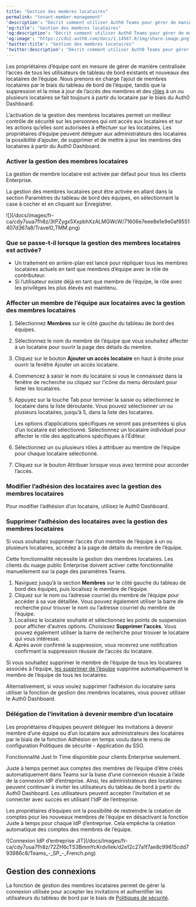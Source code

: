 ```yaml
---
title: "Gestion des membres locataires"
permalink: "tenant-member-management"
'description': "Décrit comment utiliser Auth0 Teams pour gérer de manière centralisée les membres des locataires."
'og:title': "Gestion des membres locataires"
'og:description': "Décrit comment utiliser Auth0 Teams pour gérer de manière centralisée les membres des locataires."
'og:image': "https://cdn2.auth0.com/docs/1.14567.0/img/share-image.png"
'twitter:title': "Gestion des membres locataires"
'twitter:description': "Décrit comment utiliser Auth0 Teams pour gérer de manière centralisée les membres des locataires."
---
```


Les propriétaires d’équipe sont en mesure de gérer de manière centralisée l’accès de tous les utilisateurs de tableau de bord existants et nouveaux des locataires de l’équipe. Nous prenons en charge l’ajout de membres locataires par le biais du tableau de bord de l’équipe, tandis que la suppression et la mise à jour de l’accès des membres et des [rôles](https://auth0.com/docs/get-started/manage-dashboard-access/feature-access-by-role) à un ou plusieurs locataires se fait toujours à partir du locataire par le biais du <Tooltip href="/docs/docs/fr-ca/glossary?term=auth0-dashboard" tip="Auth0 Dashboard
Principal produit d’Auth0 pour configurer vos services." cta="Voir le glossaire">Auth0 Dashboard</Tooltip>.

L’activation de la gestion des membres locataires permet un meilleur contrôle de sécurité sur les personnes qui ont accès aux locataires et sur les actions qu’elles sont autorisées à effectuer sur les locataires. Les propriétaires d’équipe peuvent déléguer aux administrateurs des locataires la possibilité d’ajouter, de supprimer et de mettre à jour les membres des locataires à partir du Auth0 Dashboard.

### Activer la gestion des membres locataires

<Callout icon="file-lines" color="#0EA5E9" iconType="regular">

La gestion de membre locataire est activée par défaut pour tous les clients Enterprise.

</Callout>

La gestion des membres locataires peut être activée en allant dans la section Paramètres du tableau de bord des équipes, en sélectionnant la case à cocher et en cliquant sur Enregistrer.

<Frame>![](/docs/images/fr-ca/cdy7uua7fh8z/3tPZygx5XxpbhXzALMGWcW/71606e7eee8e1e9e0af9551407d367a8/Travel0_TMM.png)</Frame>

### Que se passe-t-il lorsque la gestion des membres locataires est activée?

* Un traitement en arrière-plan est lancé pour répliquer tous les membres locataires actuels en tant que membres d’équipe avec le rôle de contributeur.
* Si l’utilisateur existe déjà en tant que membre de l’équipe, le rôle avec les privilèges les plus élevés est maintenu.

### Affecter un membre de l’équipe aux locataires avec la gestion des membres locataires

1. Sélectionnez **Membres** sur le côté gauche du tableau de bord des équipes.
2. Sélectionnez le nom du membre de l’équipe que vous souhaitez affecter à un locataire pour ouvrir la page des détails du membre.
3. Cliquez sur le bouton **Ajouter un accès locataire** en haut à droite pour ouvrir la fenêtre Ajouter un accès locataire.
4. Commencez à saisir le nom du locataire si vous le connaissez dans la fenêtre de recherche ou cliquez sur l’icône du menu déroulant pour lister les locataires.
5. Appuyez sur la touche Tab pour terminer la saisie ou sélectionnez le locataire dans la liste déroulante. Vous pouvez sélectionner un ou plusieurs locataires, jusqu’à 5, dans la liste des locataires.

   <Callout icon="file-lines" color="#0EA5E9" iconType="regular">

   Les options d’applications spécifiques ne seront pas présentées si plus d’un locataire est sélectionné. Sélectionnez un locataire individuel pour affecter le rôle des applications spécifiques à l’Éditeur.

   </Callout>

6. Sélectionnez un ou plusieurs rôles à attribuer au membre de l’équipe pour chaque locataire sélectionné.
7. Cliquez sur le bouton Attribuer lorsque vous avez terminé pour accorder l’accès.

### Modifier l’adhésion des locataires avec la gestion des membres locataires

Pour modifier l’adhésion d’un locataire, utilisez le Auth0 Dashboard.

### Supprimer l’adhésion des locataires avec la gestion des membres locataires

Si vous souhaitez supprimer l’accès d’un membre de l’équipe à un ou plusieurs locataires, accédez à la page de détails du membre de l’équipe.

<Callout icon="file-lines" color="#0EA5E9" iconType="regular">

Cette fonctionnalité nécessite la gestion des membres locataires. Les clients du nuage public Enterprise doivent activer cette fonctionnalité manuellement sur la page des paramètres Teams.

</Callout>

1. Naviguez jusqu’à la section **Membres** sur le côté gauche du tableau de bord des équipes, puis localisez le membre de l’équipe.
2. Cliquez sur le nom ou l’adresse courriel du membre de l’équipe pour accéder à sa vue détaillée. Vous pouvez également utiliser la barre de recherche pour trouver le nom ou l’adresse courriel du membre de l’équipe.
3. Localisez le locataire souhaité et sélectionnez les points de suspension pour afficher d’autres options. Choisissez **Supprimer l’accès**. Vous pouvez également utiliser la barre de recherche pour trouver le locataire qui vous intéresse.
4. Après avoir confirmé la suppression, vous recevrez une notification confirmant la suppression réussie de l’accès du locataire.

Si vous souhaitez supprimer le membre de l’équipe de tous les locataires associés à l’équipe,  [les supprimer de l’équipe](/docs/fr-ca/get-started/auth0-teams/team-member-management) supprime automatiquement le membre de l’équipe de tous les locataires.

Alternativement, si vous voulez supprimer l’adhésion du locataire sans utiliser la fonction de gestion des membres locataires, vous pouvez utiliser le Auth0 Dashboard.

### Délégation de l’invitation à devenir membre d’un locataire

Les propriétaires d’équipes peuvent déléguer les invitations à devenir membre d’une équipe ou d’un locataire aux administrateurs des locataires par le biais de la fonction Adhésion en temps voulu dans le menu de configuration Politiques de sécurité - Application du <Tooltip href="/docs/docs/fr-ca/glossary?term=single-sign-on" tip="Authentification unique (SSO)
Service qui, après qu’un utilisateur se soit connecté à une application, le connecte automatiquement à d’autres applications." cta="Voir le glossaire">SSO</Tooltip>.

<Callout icon="file-lines" color="#0EA5E9" iconType="regular">

Fonctionnalité Just In Time disponible pour clients Enterprise seulement.

</Callout>

Juste à temps permet aux comptes des membres de l’équipe d’être créés automatiquement dans Teams sur la base d’une connexion réussie à l’aide de la connexion <Tooltip href="/docs/docs/fr-ca/glossary?term=idp" tip="Fournisseur d’identité (IdP)
Service de stockage et de gestion des identités numériques." cta="Voir le glossaire">IdP</Tooltip> d’entreprise. Ainsi, les administrateurs des locataires peuvent continuer à inviter les utilisateurs du tableau de bord à partir du Auth0 Dashboard. Les utilisateurs peuvent accepter l’invitation et se connecter avec succès en utilisant l’IdP de l’entreprise.

Les propriétaires d’équipes ont la possibilité de restreindre la création de comptes pour les nouveaux membres de l’équipe en désactivant la fonction Juste à temps pour chaque IdP d’entreprise. Cela empêche la création automatique des comptes des membres de l’équipe.

<Frame>![Connexion IdP d’entreprise JIT](/docs/images/fr-ca/cdy7uua7fh8z/72ZH6cTS3BmmYcKrdvlIek/d2e12c27a1f7ae8c99615cdd793986c8/Teams_-_SP_-_French.png)</Frame>

## Gestion des connexions

La fonction de gestion des membres locataires permet de gérer la connexion utilisée pour accepter les invitations et authentifier les utilisateurs du tableau de bord par le biais de [Politiques de sécurité](/docs/fr-ca/get-started/auth0-teams/configure-security-policies).